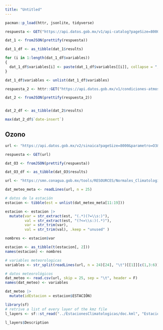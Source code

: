 ```yaml
---
title: "Untitled"
---
```



```r
pacman::p_load(httr, jsonlite, tidyverse)

respuesta <- GET("https://api.datos.gob.mx/v1/api-catalog?pageSize=8000")

dat_1 <- fromJSON(prettify(respuesta))

dat_1_df <- as_tibble(dat_1$results)

for (i in 1:length(dat_1_df$variables))
{
  dat_1_df$variables[i] <- paste(dat_1_df$variables[[i]], collapse = ",")
}

dat_1_df$variables <- unlist(dat_1_df$variables)

```


```r
respuesta_2 <- httr::GET("https://api.datos.gob.mx/v1/condiciones-atmosfericas?pageSize=10000&cityid=MXVZ0111&page=1")

dat_2 <- fromJSON(prettify(respuesta_2))


dat_2_df <- as_tibble(dat_2$results)

max(dat_2_df$`date-insert`)


```


## Ozono

```r
url <- "https://api.datos.gob.mx/v2/sinaica?pageSize=8000&parametro=O3&estacionesid=259&page=1"

respuesta <- GET(url)

dat_O3 <- fromJSON(prettify(respuesta))

dat_O3_df <- as_tibble(dat_O3$results)


```


```r

url <- "https://smn.conagua.gob.mx/tools/RESOURCES/Normales_Climatologicas/Diarios/ver/dia30393.txt"

dat_meteo_meta <- readLines(url, n = 25)

# datos de la estación
estacion <- tibble(est = unlist(dat_meteo_meta[11:19]))

estacion <- estacion |> 
  mutate(var = str_extract(est, "(.*)(?=\\s:)"),
         val = str_extract(est, "(?<=\\s:)(.*)"),
         var = str_trim(var),
         val = str_trim(val), .keep = "unused" ) 

nombres <- estacion$var

estacion <- as_tibble(t(estacion[, 2]))
names(estacion) <- nombres

# variables meteorologicas
variables <- str_split(readLines(url, n = 24)[24], "\t")[[1]][c(1,3:6)]

# datos meteorológicos
dat_meteo <- read.csv(url, skip = 25, sep = "\t", header = F)
names(dat_meteo) <- variables

dat_meteo |> 
  mutate(idEstacion = estacion$ESTACIÓN)

```

```r
library(sf)
# retrive a list of every layer of the kmz file 
l_layers <- sf::st_read("../EstacionesClimatologicas/doc.kml", "Estaciones operativas")

l_layers$Description

```

